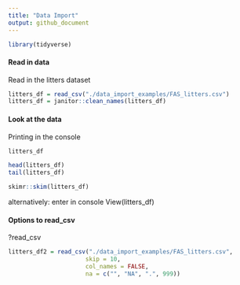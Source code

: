 ```yaml
---
title: "Data Import"
output: github_document
---
```


```r
library(tidyverse)
```

#### Read in data

Read in the litters dataset

```r
litters_df = read_csv("./data_import_examples/FAS_litters.csv")
litters_df = janitor::clean_names(litters_df)
```


#### Look at the data

Printing in the console
```r
litters_df
```

```r
head(litters_df)
tail(litters_df)
```

```r
skimr::skim(litters_df)
```

alternatively: enter in console
View(litters_df)

#### Options to read_csv
?read_csv

```r
litters_df2 = read_csv("./data_import_examples/FAS_litters.csv", 
                      skip = 10, 
                      col_names = FALSE,
                      na = c("", "NA", ".", 999))
```










